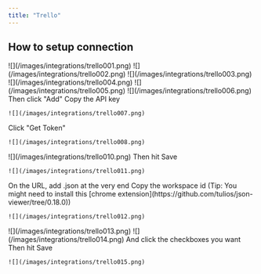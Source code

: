 ```yaml
---
title: "Trello"
---
```


## How to setup connection

<Steps>
  <Step title="Login to your Trello account" />

  <Step title="Open a new tab and go to ttps://trello.com/power-ups/admin/">
    ![](/images/integrations/trello001.png)
  </Step>

  <Step title="Click &#x22;New&#x22;">
    ![](/images/integrations/trello002.png)
  </Step>

  <Step title="Fill up the fields (Iframe connector URL is optional)">
    ![](/images/integrations/trello003.png)
  </Step>

  <Step title="Click &#x22;Create&#x22;">
    ![](/images/integrations/trello004.png)
  </Step>

  <Step title="Click &#x22;Generate a new API key&#x22;">
    ![](/images/integrations/trello005.png)
  </Step>

  <Step title="Click &#x22;Generate API key&#x22;">
    ![](/images/integrations/trello006.png)
  </Step>

  <Step title="On the &#x22;Allowed origins&#x22;, add &#x22;https://app.hierarch.io&#x22; (w/o trailing slash)">
    Then click "Add"
    Copy the API key

    ![](/images/integrations/trello007.png)
  </Step>

  <Step title="Go to your integrations panel and paste the API key">
    Click "Get Token"

    ![](/images/integrations/trello008.png)
  </Step>

  <Step title="A pop-up will open, scrolldown and click Allow">
    ![](/images/integrations/trello010.png)
  </Step>

  <Step title="Click &#x22;Connected to App&#x22; checkbox">
    Then hit Save

    ![](/images/integrations/trello011.png)
  </Step>

  <Step title="Go to one of your boards">
    On the URL, add .json at the very end
    Copy the workspace id
    (Tip: You might need to install this [chrome extension](https://github.com/tulios/json-viewer/tree/0.18.0))

    ![](/images/integrations/trello012.png)
  </Step>

  <Step title="Copy the board id">
    ![](/images/integrations/trello013.png)
  </Step>

  <Step title="Paste these on the Settings tab, on the integrations panel">
    ![](/images/integrations/trello014.png)
  </Step>

  <Step title="Go to Actions tab">
    And click the checkboxes you want
    Then hit Save

    ![](/images/integrations/trello015.png)
  </Step>
</Steps>